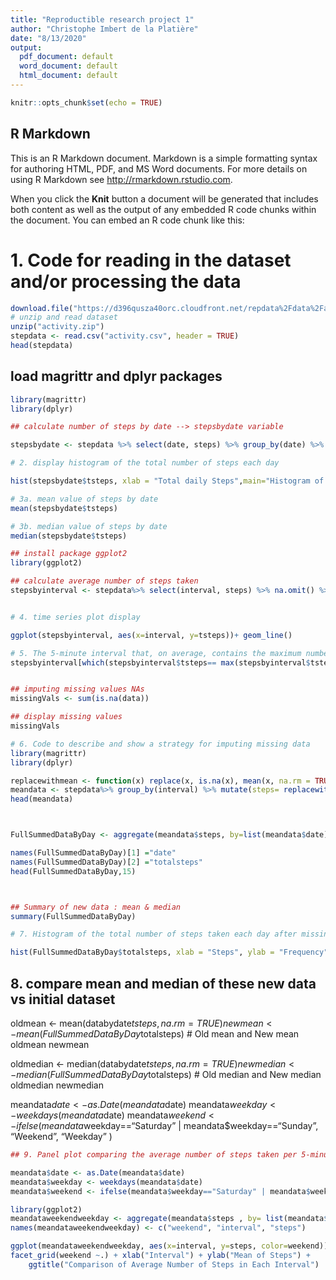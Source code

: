```yaml
---
title: "Reproductible research project 1"
author: "Christophe Imbert de la Platière"
date: "8/13/2020"
output:
  pdf_document: default
  word_document: default
  html_document: default
---
```


```r
knitr::opts_chunk$set(echo = TRUE)
```

## R Markdown

This is an R Markdown document. Markdown is a simple formatting syntax for authoring HTML, PDF, and MS Word documents. For more details on using R Markdown see <http://rmarkdown.rstudio.com>.

When you click the **Knit** button a document will be generated that includes both content as well as the output of any embedded R code chunks within the document. You can embed an R code chunk like this:

# 1. Code for reading in the dataset and/or processing the data
```r
download.file("https://d396qusza40orc.cloudfront.net/repdata%2Fdata%2Factivity.zip", destfile = "activity.zip", mode="wb")
# unzip and read dataset
unzip("activity.zip")
stepdata <- read.csv("activity.csv", header = TRUE)
head(stepdata)
```

## load magrittr and dplyr packages
```r
library(magrittr)
library(dplyr)

## calculate number of steps by date --> stepsbydate variable

stepsbydate <- stepdata %>% select(date, steps) %>% group_by(date) %>% summarize(tsteps= sum(steps)) %>%na.omit()

# 2. display histogram of the total number of steps each day 

hist(stepsbydate$tsteps, xlab = "Total daily Steps",main="Histogram of Total Steps by day", breaks = 20)
```

```r
# 3a. mean value of steps by date 
mean(stepsbydate$tsteps)
```

```r
# 3b. median value of steps by date
median(stepsbydate$tsteps)

```
```r
## install package ggplot2
library(ggplot2)

## calculate average number of steps taken 
stepsbyinterval <- stepdata%>% select(interval, steps) %>% na.omit() %>% group_by(interval) %>% summarize(tsteps= mean(steps)) 


# 4. time series plot display 

ggplot(stepsbyinterval, aes(x=interval, y=tsteps))+ geom_line()
```

```r
# 5. The 5-minute interval that, on average, contains the maximum number of steps
stepsbyinterval[which(stepsbyinterval$tsteps== max(stepsbyinterval$tsteps)),]


## imputing missing values NAs
missingVals <- sum(is.na(data))

## display missing values
missingVals
```

```r

# 6. Code to describe and show a strategy for imputing missing data
library(magrittr)
library(dplyr)

replacewithmean <- function(x) replace(x, is.na(x), mean(x, na.rm = TRUE))
meandata <- stepdata%>% group_by(interval) %>% mutate(steps= replacewithmean(steps))
head(meandata)



FullSummedDataByDay <- aggregate(meandata$steps, by=list(meandata$date), sum)

names(FullSummedDataByDay)[1] ="date"
names(FullSummedDataByDay)[2] ="totalsteps"
head(FullSummedDataByDay,15)



## Summary of new data : mean & median
summary(FullSummedDataByDay)
```

```r
# 7. Histogram of the total number of steps taken each day after missing values are imputed

hist(FullSummedDataByDay$totalsteps, xlab = "Steps", ylab = "Frequency", main = "Total Daily Steps", breaks = 20)
```



## 8. compare mean and median of these new data vs initial dataset 

oldmean <- mean(databydate$tsteps, na.rm = TRUE)
newmean <- mean(FullSummedDataByDay$totalsteps)
# Old mean and New mean
oldmean
newmean


oldmedian <- median(databydate$tsteps, na.rm = TRUE)
newmedian <- median(FullSummedDataByDay$totalsteps)
# Old median and New median
oldmedian
newmedian


meandata$date <- as.Date(meandata$date)
meandata$weekday <- weekdays(meandata$date)
meandata$weekend <- ifelse(meandata$weekday=="Saturday" | meandata$weekday=="Sunday", "Weekend", "Weekday" )


```r

## 9. Panel plot comparing the average number of steps taken per 5-minute interval across weekdays and weekends

meandata$date <- as.Date(meandata$date)
meandata$weekday <- weekdays(meandata$date)
meandata$weekend <- ifelse(meandata$weekday=="Saturday" | meandata$weekday=="Sunday", "Weekend", "Weekday" )

library(ggplot2)
meandataweekendweekday <- aggregate(meandata$steps , by= list(meandata$weekend, meandata$interval), na.omit(mean))
names(meandataweekendweekday) <- c("weekend", "interval", "steps")

ggplot(meandataweekendweekday, aes(x=interval, y=steps, color=weekend)) + geom_line()+
facet_grid(weekend ~.) + xlab("Interval") + ylab("Mean of Steps") +
    ggtitle("Comparison of Average Number of Steps in Each Interval")
    

```
